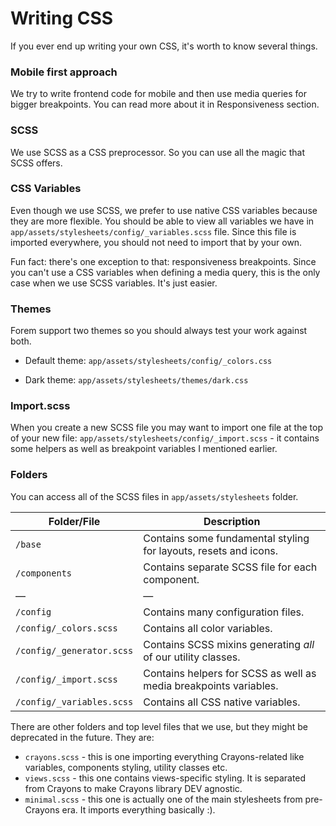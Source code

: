 
<Meta title="Writing CSS" />

# Writing CSS

If you ever end up writing your own CSS, it's worth to know several things.

### Mobile first approach

We try to write frontend code for mobile and then use media queries for bigger
breakpoints. You can read more about it in Responsiveness section.

### SCSS

We use SCSS as a CSS preprocessor. So you can use all the magic that SCSS
offers.

### CSS Variables

Even though we use SCSS, we prefer to use native CSS variables because they are
more flexible. You should be able to view all variables we have in
`app/assets/stylesheets/config/_variables.scss` file. Since this file is
imported everywhere, you should not need to import that by your own.

Fun fact: there's one exception to that: responsiveness breakpoints. Since you
can't use a CSS variables when defining a media query, this is the only case
when we use SCSS variables. It's just easier.

### Themes

Forem support two themes so you should always test your work against both.

- Default theme: `app/assets/stylesheets/config/_colors.css`

- Dark theme: `app/assets/stylesheets/themes/dark.css`

### Import.scss

When you create a new SCSS file you may want to import one file at the top of
your new file: `app/assets/stylesheets/config/_import.scss` - it contains some
helpers as well as breakpoint variables I mentioned earlier.

### Folders

You can access all of the SCSS files in `app/assets/stylesheets` folder.

| Folder/File               | Description                                                       |
| ------------------------- | ----------------------------------------------------------------- |
| `/base`                   | Contains some fundamental styling for layouts, resets and icons.  |
| `/components`             | Contains separate SCSS file for each component.                   |
| —                         | —                                                                 |
| `/config`                 | Contains many configuration files.                                |
| `/config/_colors.scss`    | Contains all color variables.                                     |
| `/config/_generator.scss` | Contains SCSS mixins generating _all_ of our utility classes.     |
| `/config/_import.scss`    | Contains helpers for SCSS as well as media breakpoints variables. |
| `/config/_variables.scss` | Contains all CSS native variables.                                |

There are other folders and top level files that we use, but they might be deprecated in the future. They are:

- `crayons.scss` - this is one importing everything Crayons-related like
  variables, components styling, utility classes etc.
- `views.scss` - this one contains views-specific styling. It is separated
  from Crayons to make Crayons library DEV agnostic.
- `minimal.scss` - this one is actually one of the main stylesheets from
  pre-Crayons era. It imports everything basically :).
